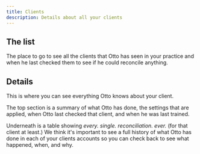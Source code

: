 ```yaml
---
title: Clients
description: Details about all your clients
---
```



## The list
The place to go to see all the clients that Otto has seen in your practice and when he last checked them to see if he could reconcile anything.

<ClickableImage src={clientsListImage} alt="Screenshot of the clients list page" />

## Details
This is where you can see everything Otto knows about your client.

The top section is a summary of what Otto has done, the settings that are applied, when Otto last checked that client, and when he was last trained.

Underneath is a table showing *every. single. reconciliation. ever.* (for that client at least.) We think it's important to see a full history of what Otto has done in each of your clients accounts so you can check back to see what happened, when, and why.

<ClickableImage src={clientDetailsImage} alt="Screenshot of the client details page" />
